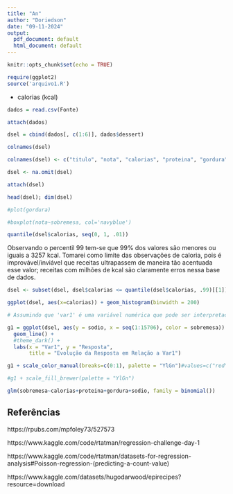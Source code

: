 ```yaml
---
title: "An"
author: "Doriedson"
date: "09-11-2024"
output:
  pdf_document: default
  html_document: default
---
```


```r
knitr::opts_chunk$set(echo = TRUE)

```

```r
require(ggplot2)
source('arquivo1.R')
```


- calorias (kcal)

```r
dados = read.csv(Fonte)

attach(dados)

dsel = cbind(dados[, c(1:6)], dados$dessert)

colnames(dsel)

colnames(dsel) <- c("titulo", "nota", "calorias", "proteina", "gordura", "sodio", "sobremesa")

dsel <- na.omit(dsel)

attach(dsel)

head(dsel); dim(dsel)

```

```r
#plot(gordura)

#boxplot(nota~sobremesa, col='navyblue')

quantile(dsel$calorias, seq(0, 1, .01))

```

Observando o percentil 99 tem-se que 99% dos valores são menores ou iguais a 3257 kcal. Tomarei como limite das observações de caloria, pois é improvável/inviável que receitas ultrapassem de maneira tão acentuada esse valor; receitas com milhões de kcal são claramente erros nessa base de dados.

```r
dsel <- subset(dsel, dsel$calorias <= quantile(dsel$calorias, .99)[[1]])

ggplot(dsel, aes(x=calorias)) + geom_histogram(binwidth = 200)

```

```r
# Assumindo que 'var1' é uma variável numérica que pode ser interpretada como tempo

g1 = ggplot(dsel, aes(y = sodio, x = seq(1:15706), color = sobremesa)) +
  geom_line() +
  #theme_dark() +
  labs(x = "Var1", y = "Resposta",
       title = "Evolução da Resposta em Relação a Var1")

g1 + scale_color_manual(breaks=c(0:1), palette = "YlGn")#values=c("red", "green"))

#g1 + scale_fill_brewer(palette = "YlGn")

```



```r
glm(sobremesa~calorias+proteina+gordura+sodio, family = binomial())
```


## Referências

https://rpubs.com/mpfoley73/527573

https://www.kaggle.com/code/rtatman/regression-challenge-day-1

https://www.kaggle.com/code/rtatman/datasets-for-regression-analysis#Poisson-regression-(predicting-a-count-value)

https://www.kaggle.com/datasets/hugodarwood/epirecipes?resource=download


